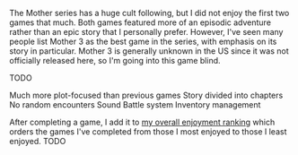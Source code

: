 The Mother series has a huge cult following, but I did not enjoy the first two games that much. Both games featured more
of an episodic adventure rather than an epic story that I personally prefer. However, I've seen many people list
Mother&nbsp;3 as the best game in the series, with emphasis on its story in particular. Mother&nbsp;3 is generally
unknown in the US since it was not officially released here, so I'm going into this game blind.

<GameHeader game={props.game} />

<TranslationNote name="Tomato&nbsp;/ Jeffman&nbsp;/ Chewy&nbsp;(v1.3a)" link="https://www.romhacking.net/translations/1333/" />

TODO

<LikedDisliked>
  <LikedList>
    <LikedItem>Much more plot-focused than previous games</LikedItem>
    <LikedItem>Story divided into chapters</LikedItem>
    <LikedItem>No random encounters</LikedItem>
  </LikedList>
  <DislikedList>
    <DislikedItem>Sound Battle system</DislikedItem>
    <DislikedItem>Inventory management</DislikedItem>
  </DislikedList>
</LikedDisliked>

After completing a game, I add it to [my overall enjoyment ranking](/ranking) which orders the games I've completed from
those I most enjoyed to those I least enjoyed. TODO

<GameRanking game={props.slug} />
